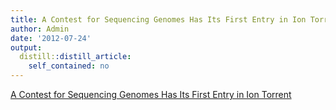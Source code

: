 ```yaml
---
title: A Contest for Sequencing Genomes Has Its First Entry in Ion Torrent
author: Admin
date: '2012-07-24'
output:
  distill::distill_article:
    self_contained: no
---
```


[A Contest for Sequencing Genomes Has Its First Entry in Ion Torrent](http://bits.blogs.nytimes.com/2012/07/23/cheaper-computer-power-leading-to-sequencing-genome/?smid=tu-share)
